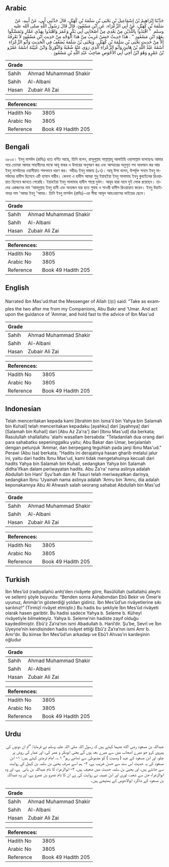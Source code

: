 ## Arabic


<div dir="rtl" lang="ar" style={{fontSize:'larger',backgroundColor:'#f8f9fa',padding:20}}>
حَدَّثَنَا إِبْرَاهِيمُ بْنُ إِسْمَاعِيلَ بْنِ يَحْيَى بْنِ سَلَمَةَ بْنِ كُهَيْلٍ، قَالَ حَدَّثَنِي أَبِي، عَنْ أَبِيهِ، عَنْ سَلَمَةَ بْنِ كُهَيْلٍ، عَنْ أَبِي الزَّعْرَاءِ، عَنِ ابْنِ مَسْعُودٍ، قَالَ قَالَ رَسُولُ اللَّهِ صلى الله عليه وسلم ‏ "‏ اقْتَدُوا بِاللَّذَيْنِ مِنْ بَعْدِي مِنْ أَصْحَابِي أَبِي بَكْرٍ وَعُمَرَ وَاهْتَدُوا بِهَدْىِ عَمَّارٍ وَتَمَسَّكُوا بِعَهْدِ ابْنِ مَسْعُودٍ ‏"‏ ‏.‏ هَذَا حَدِيثٌ حَسَنٌ غَرِيبٌ مِنْ هَذَا الْوَجْهِ مِنْ حَدِيثِ ابْنِ مَسْعُودٍ لاَ نَعْرِفُهُ إِلاَّ مِنْ حَدِيثِ يَحْيَى بْنِ سَلَمَةَ بْنِ كُهَيْلٍ ‏.‏ وَيَحْيَى بْنُ سَلَمَةَ يُضَعَّفُ فِي الْحَدِيثِ وَأَبُو الزَّعْرَاءِ اسْمُهُ عَبْدُ اللَّهِ بْنُ هَانِئٍ وَأَبُو الزَّعْرَاءِ الَّذِي رَوَى عَنْهُ شُعْبَةُ وَالثَّوْرِيُّ وَابْنُ عُيَيْنَةَ اسْمُهُ عَمْرُو بْنُ عَمْرٍو وَهُوَ ابْنُ أَخِي أَبِي الأَحْوَصِ صَاحِبُ عَبْدِ اللَّهِ بْنِ مَسْعُودٍ ‏.‏
</div>
<div style={{backgroundColor:'#f8f9fa',padding:20, marginBottom: 10}}><table> <thead> <tr> <th>Grade</th> <th></th> </tr> </thead> <tbody> <tr><td>Sahih</td><td>Ahmad Muhammad Shakir</td></tr><tr><td>Sahih</td><td>Al-Albani</td></tr><tr><td>Hasan</td><td>Zubair Ali Zai</td></tr></tbody></table><table> <thead> <tr> <th>References:</th> <th></th> </tr> </thead> <tbody><tr><td>Hadith No</td><td>3805</td></tr><tr><td>Arabic No</td><td>3805</td></tr><tr><td>Reference</td><td>Book 49 Hadith 205</td></tr></tbody></table></div>

## Bengali


<div dir="ltr" lang="bn" style={{fontSize:'larger',backgroundColor:'#f8f9fa',padding:20}}>
৩৮০৫। ইবনু মাসউদ (রাযিঃ) হতে বর্ণিত আছে, তিনি বলেন, রাসূলুল্লাহ সাল্লাল্লাহু আলাইহি ওয়াসাল্লাম বলেছেনঃ আমার পরে তোমরা আমার সাহাবীদের মাঝে আবূ বাকর ও উমারের অনুসরণ কর এবং আম্মারের অনুসৃত পথ অবলম্বন কর আর ইবনু মাসউদের ওয়াসীয়াত শক্তভাবে ধারণ কর। সহীহঃ ইবনু মাজাহ (৯৭)। আবূ ঈসা বলেন, উপর্যুক্ত সনদে ইবনু মাসউদের হাদীস হিসেবে এটি হাসান গারীব। কেননা এ হাদীস আমরা শুধু ইয়াহইয়া ইবনু সালামাহ ইবনু কুহাইলের রিওয়ায়াত হিসেবে জানতে পেরেছি। ইয়াহইয়া ইবনু সালামাহ হাদীস শাস্ত্রে দুর্বল। আবূয যারা নামে দুই লোক রয়েছেন। তাদের একজনের নাম ‘আবদুল্লাহ ইবনু হানী এবং অন্যজন যার হতে শুবাহ ও সাওরী হাদীস রিওয়ায়াত করেন। ইবনু উয়াইনাহর নাম 'আমর ইবনু 'আমর। তিনি ইবনু মাসউদ (রাযিঃ)-এর শীষ্য আবূল আহওয়াসের ভাইয়ের ছেলে।
</div>
<div style={{backgroundColor:'#f8f9fa',padding:20, marginBottom: 10}}><table> <thead> <tr> <th>Grade</th> <th></th> </tr> </thead> <tbody> <tr><td>Sahih</td><td>Ahmad Muhammad Shakir</td></tr><tr><td>Sahih</td><td>Al-Albani</td></tr><tr><td>Hasan</td><td>Zubair Ali Zai</td></tr></tbody></table><table> <thead> <tr> <th>References:</th> <th></th> </tr> </thead> <tbody><tr><td>Hadith No</td><td>3805</td></tr><tr><td>Arabic No</td><td>3805</td></tr><tr><td>Reference</td><td>Book 49 Hadith 205</td></tr></tbody></table></div>

## English


<div dir="ltr" lang="en" style={{fontSize:'larger',backgroundColor:'#f8f9fa',padding:20}}>
Narrated Ibn Mas'ud:that the Messenger of Allah (ﷺ) said: "Take as examples the two after me from my Companions, Abu Bakr and 'Umar. And act upon the guidance of 'Ammar, and hold fast to the advice of Ibn Mas'ud
</div>
<div style={{backgroundColor:'#f8f9fa',padding:20, marginBottom: 10}}><table> <thead> <tr> <th>Grade</th> <th></th> </tr> </thead> <tbody> <tr><td>Sahih</td><td>Ahmad Muhammad Shakir</td></tr><tr><td>Sahih</td><td>Al-Albani</td></tr><tr><td>Hasan</td><td>Zubair Ali Zai</td></tr></tbody></table><table> <thead> <tr> <th>References:</th> <th></th> </tr> </thead> <tbody><tr><td>Hadith No</td><td>3805</td></tr><tr><td>Arabic No</td><td>3805</td></tr><tr><td>Reference</td><td>Book 49 Hadith 205</td></tr></tbody></table></div>

## Indonesian


<div dir="ltr" lang="id" style={{fontSize:'larger',backgroundColor:'#f8f9fa',padding:20}}>
Telah menceritakan kepada kami [Ibrahim bin Isma'il bin Yahya bin Salamah bin Kuhail] telah menceritakan kepadaku [ayahku] dari [ayahnya] dari [Salamah bin Kuhail] dari [Abu Az Za'ra'] dari [Ibnu Mas'ud] dia berkata; Rasulullah shallallahu 'alaihi wasallam bersabda: "Teladanilah dua orang dari para sahabatku sepeninggalku yaitu; Abu Bakar dan Umar, berjalanlah dengan petunjuk 'Ammar, dan berpegang teguhlah pada janji Ibnu Mas'ud." Perawi (Abu Isa) berkata; "Hadits ini derajatnya hasan gharib melalui jalur ini, yaitu dari hadits Ibnu Mas'ud, kami tidak mengetahuinya kecuali dari hadits Yahya bin Salamah bin Kuhail, sedangkan Yahya bin Salamah didha'ifkan dalam periwayatan hadits. Abu Za'ra' nama aslinya adalah Abdullah bin Hani' Syu'bah dan At Tsauri telah meriwayatkan darinya, sedangkan Ibnu 'Uyainah nama aslinya adalah 'Amru bin 'Amru, dia adalah keponakannya Abu Al Ahwash salah seorang sahabat Abdullah bin Mas'ud
</div>
<div style={{backgroundColor:'#f8f9fa',padding:20, marginBottom: 10}}><table> <thead> <tr> <th>Grade</th> <th></th> </tr> </thead> <tbody> <tr><td>Sahih</td><td>Ahmad Muhammad Shakir</td></tr><tr><td>Sahih</td><td>Al-Albani</td></tr><tr><td>Hasan</td><td>Zubair Ali Zai</td></tr></tbody></table><table> <thead> <tr> <th>References:</th> <th></th> </tr> </thead> <tbody><tr><td>Hadith No</td><td>3805</td></tr><tr><td>Arabic No</td><td>3805</td></tr><tr><td>Reference</td><td>Book 49 Hadith 205</td></tr></tbody></table></div>

## Turkish


<div dir="ltr" lang="tr" style={{fontSize:'larger',backgroundColor:'#f8f9fa',padding:20}}>
İbn Mes’ûd (radıyallahü anh)’den rivâyete göre, Rasûlüllah (sallallahü aleyhi ve sellem) şöyle buyurdu: “Benden sonra Ashabımdan Ebû Bekir ve Ömer’e uyunuz, Ammâr’ın gösterdiği yoldan gidiniz. İbn Mes’ûd’un rivâyetlerine sıkı sarılınız!” (Tirmizî rivâyet etmiştir.) Bu hadis bu şekliyle İbn Mes’ûd rivâyeti olarak hasen garibtir. Bu hadisi sadece Yahya b. Seleme b. Küheyl rivâyetiyle bilmekteyiz. Yahya b. Seleme’nin hadiste zayıf olduğu kaydedilmiştir. Ebû’z Za’ra’nın ismi Abadullah b. Hanî’dir. Şu’be, Sevrî ve İbn Uyeyne’nin kendisinden hadis rivâyet ettiği Ebû’z Za’ra’nın ismi Amr b. Amr’dır. Bu kimse İbn Mes’ûd’un arkadaşı ve Ebû’l Ahvas’ın kardeşinin oğludur
</div>
<div style={{backgroundColor:'#f8f9fa',padding:20, marginBottom: 10}}><table> <thead> <tr> <th>Grade</th> <th></th> </tr> </thead> <tbody> <tr><td>Sahih</td><td>Ahmad Muhammad Shakir</td></tr><tr><td>Sahih</td><td>Al-Albani</td></tr><tr><td>Hasan</td><td>Zubair Ali Zai</td></tr></tbody></table><table> <thead> <tr> <th>References:</th> <th></th> </tr> </thead> <tbody><tr><td>Hadith No</td><td>3805</td></tr><tr><td>Arabic No</td><td>3805</td></tr><tr><td>Reference</td><td>Book 49 Hadith 205</td></tr></tbody></table></div>

## Urdu


<div dir="rtl" lang="ur" style={{fontSize:'larger',backgroundColor:'#f8f9fa',padding:20}}>
عبداللہ بن مسعود رضی الله عنہما کہتے ہیں کہ رسول اللہ صلی اللہ علیہ وسلم نے فرمایا: ”تم ان دونوں کی پیروی کرو جو میرے اصحاب میں سے میرے بعد ہوں گے یعنی ابوبکر و عمر کی، اور عمار کی روش پر چلو، اور ابن مسعود کے عہد ( وصیت ) کو مضبوطی سے تھامے رہو“ ۱؎۔ امام ترمذی کہتے ہیں: ۱- ابن مسعود کی یہ حدیث اس سند سے حسن غریب ہے، ۲- ہم اسے صرف یحییٰ بن سلمہ بن کہیل کی روایت سے جانتے ہیں، اور یحییٰ بن سلمہ حدیث میں ضعیف ہیں، ۳- ابوالزعراء کا نام عبداللہ بن ہانی ٔ ہے، اور وہ ابوالزعراء جن سے شعبہ، ثوری اور ابن عیینہ نے روایت کی ہے ان کا نام عمرو بن عمرو ہے، اور وہ عبداللہ بن مسعود کے شاگرد ابوالاحوص کے بھتیجے ہیں۔
</div>
<div style={{backgroundColor:'#f8f9fa',padding:20, marginBottom: 10}}><table> <thead> <tr> <th>Grade</th> <th></th> </tr> </thead> <tbody> <tr><td>Sahih</td><td>Ahmad Muhammad Shakir</td></tr><tr><td>Sahih</td><td>Al-Albani</td></tr><tr><td>Hasan</td><td>Zubair Ali Zai</td></tr></tbody></table><table> <thead> <tr> <th>References:</th> <th></th> </tr> </thead> <tbody><tr><td>Hadith No</td><td>3805</td></tr><tr><td>Arabic No</td><td>3805</td></tr><tr><td>Reference</td><td>Book 49 Hadith 205</td></tr></tbody></table></div>